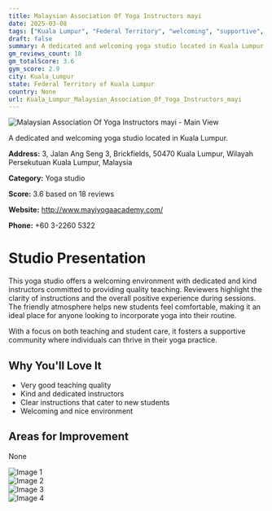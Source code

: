 ```yaml
---
title: Malaysian Association Of Yoga Instructors mayi
date: 2025-03-08
tags: ["Kuala Lumpur", "Federal Territory", "welcoming", "supportive", "Kuala Lumpur"]  
draft: false
summary: A dedicated and welcoming yoga studio located in Kuala Lumpur.
gm_reviews_count: 18
gm_totalScore: 3.6
gym_score: 2.9
city: Kuala_Lumpur
state: Federal Territory of Kuala Lumpur
country: None
url: Kuala_Lumpur_Malaysian_Association_Of_Yoga_Instructors_mayi
---
```


<div className="aspect-[16/9] relative my-8">
  <img 
    src="https://lh5.googleusercontent.com/p/AF1QipPZd6h3_CxKtj6hzUj6tr6Nyg1xUH8o4R734__g=w1920-h1080-k-no"
    alt="Malaysian Association Of Yoga Instructors mayi - Main View"
    className="object-cover absolute inset-0 w-full h-full rounded-lg"
  />
</div>

A dedicated and welcoming yoga studio located in Kuala Lumpur.

**Address:** 3, Jalan Ang Seng 3, Brickfields, 50470 Kuala Lumpur, Wilayah Persekutuan Kuala Lumpur, Malaysia

**Category:** Yoga studio

**Score:** 3.6 based on 18 reviews

**Website:** http://www.mayiyogaacademy.com/

**Phone:** +60 3-2260 5322

# Studio Presentation

This yoga studio offers a welcoming environment with dedicated and kind instructors committed to providing quality teaching. Reviewers highlight the clarity of instructions and the overall positive experience during sessions. The friendly atmosphere helps new students feel comfortable, making it an ideal place for anyone looking to incorporate yoga into their routine.

With a focus on both teaching and student care, it fosters a supportive community where individuals can thrive in their yoga practice.

## Why You'll Love It

- Very good teaching quality
- Kind and dedicated instructors
- Clear instructions that cater to new students
- Welcoming and nice environment

## Areas for Improvement

None

<div className="grid grid-cols-1 xl:grid-cols-2 gap-4 my-8">
<div className="aspect-[4/3] relative"><img src="https://lh3.googleusercontent.com/p/AF1QipPcW-01diw9L-IbIFxIXeE_zriTtQGAv1pB6zg0=w1920-h1080-k-no" alt="Image 1" className="object-cover absolute inset-0 w-full h-full rounded-lg" /></div>
<div className="aspect-[4/3] relative"><img src="https://lh5.googleusercontent.com/p/AF1QipO5lWc4NItsE_oLClZAcB30ilsk6wkSRgteSf6m=w1920-h1080-k-no" alt="Image 2" className="object-cover absolute inset-0 w-full h-full rounded-lg" /></div>
<div className="aspect-[4/3] relative"><img src="https://lh5.googleusercontent.com/p/AF1QipO27SXxGg-vbz1jJb0mLNAWEo426iyrHtGFnTbU=w1920-h1080-k-no" alt="Image 3" className="object-cover absolute inset-0 w-full h-full rounded-lg" /></div>
<div className="aspect-[4/3] relative"><img src="https://lh5.googleusercontent.com/p/AF1QipPNq6Qgr4jrg_41u-6z7lM8pUz_4Je9RQnsrUH2=w1920-h1080-k-no" alt="Image 4" className="object-cover absolute inset-0 w-full h-full rounded-lg" /></div>
</div>